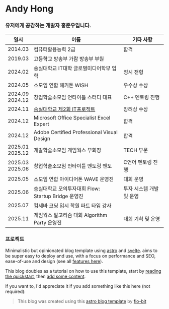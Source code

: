 # Andy Hong

### 유저에게 공감하는 개발자 홍준우입니다.



| 일시                  | 이름                                         | 기타 사항          |
|---------------------|--------------------------------------------|----------------|
| 2014.03             | 컴퓨터활용능력 2급                                 | 합격             |
| 2019.03             | 고등학교 방송부 가람 방송부 부원                         |
| 2024.02             | 숭실대학교 IT대학 글로벌미디어학부 입학                     | 정시 전형          |
| 2024.05             | 소모임 연합 해커톤 WISH                            | 우수상 수상     |
| 2024.09<br/>2024.12 | 창업학술소모임 언타이틀 스터디 대표                        | C++ 멘토링 진행     |
| 2024.11             | [숭실대학교 제2회 IT프로젝트](posts/2024-it-project/overview/)                           | 장려상 수상    |
| 2024.12             | Microsoft Office Specialist Excel Expert   | 합격             |
| 2024.12             | Adobe Certified Professional Visual Design | 합격             |
| 2025.01<br/>2025.12 | 개발학술소모임 게임웍스 부회장                           | TECH 부문        |
| 2025.03<br/>2025.06 | 창업학술소모임 언타이틀 멘토링 멘토                        | C언어 멘토링 진행     |
| 2025.05             | 소모임 연합 아이디어톤 WAVE 운영진                      | 대회 운영          |
| 2025.06             | 숭실대학교 모의투자대회 Flow: Startup Bridge 운영진      | 투자 시스템 개발 및 운영 |
| 2025.07             | 컴세바 코딩 입시 학원 파트 타임 강사                      |
| 2025.11             | 게임웍스 알고리즘 대회 Algorithm Party 운영진           | 대회 기획 및 운영     |

### 프로젝트

Minimalistic but opinionated blog template using [astro](https://astro.build/) and [svelte](https://svelte.dev/).
aims to be super easy to deploy and use, with a focus on performance and SEO, ease-of-use and design
(see all [features here](/blog-template/posts/features)).

This blog doubles as a tutorial on how to use this template, start by [reading the quickstart](/blog/posts/2024-it-project/overview/),
then [add some content](/blog-template/posts/adding-content).

If you want to, I'd appreciate it if you add something like this here (not required):

> This blog was created using this [astro blog template](https://github.com/flo-bit/blog-template) by [flo-bit](https://flo-bit.dev)